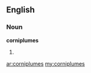 ==English==

===Noun===
'''corniplumes'''

# {{plural of|[[corniplume]]}}

[[ar:corniplumes]]
[[my:corniplumes]]